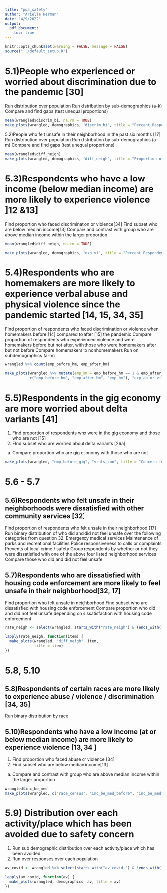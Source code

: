 ```yaml
---
title: "poa_safety"
author: "Arielle Herman"
date: "4/9/2022"
output:
  pdf_document:
    toc: true
---
```


```r
knitr::opts_chunk$set(warning = FALSE, message = FALSE)
source("../default_setup.R")
```

# 5.1)People who experienced or worried about discrimination due to the pandemic [30]

Run distribution over population
Run distribution by sub-demographics (a-k)
Compare and find gaps (test unequal proportions)

```r
mean(wrangled$discrim_bi, na.rm = TRUE)
make_plots(wrangled, demographics, "discrim_bi", title = "Percent Respondents who experienced or\nworried about discrimination due to the pandemic")
```

5.2)People who felt unsafe in their neighborhood in the past six months [17]
Run distribution over population
Run distribution by sub-demographics (a-m)
Compare and find gaps (test unequal proportions)

```r
mean(wrangled$diff_neigh)
make_plots(wrangled, demographics, "diff_neigh", title = "Proportion of People who felt unsafe\nin their neighborhood")
```


# 5.3)Respondents who have a low income (below median income) are more likely to experience  violence ]12 &13]

Find proportion who faced discrimination or violence[34]
Find subset who are below median income[13]
Compare and contrast with group who are above median income within the larger proportion

```r
mean(wrangled$diff_neigh, na.rm = TRUE)

make_plots(wrangled, demographics, "exp_vi", title = "Percent Respondents Who experienced violence")
```

# 5.4)Respondents who are homemakers are more likely to experience verbal abuse and physical violence since the pandemic started [14, 15, 34, 35]

Find proportion of respondents who faced discrimination or violence when homemakers before [14] compared to after [15] the pandemic
Compare proportion of respondents who experienced violence and were homemakers before but not after, with those who were homemakers after but not before
Compare homemakers to nonhomemakers
Run on subdemographics (a-m)

```r
wrangled %>% count(emp_before_hm, emp_after_hm)

make_plots(wrangled %>% mutate(emp_hm = emp_before_hm == 1 & emp_after_hm == 1),
           c("emp_before_hm", "emp_after_hm", "emp_hm"), "exp_ab_or_vi", show = TRUE)
```

# 5.5)Respondents in the gig economy are more worried about delta variants [41]

1.	Find proportion of respondents who were in the gig economy and those who are not [15]
2.	FInd subset who are worried about delta variants [26a]
a.	Compare proportion who are gig economy with those who are not

```r
make_plots(wrangled, "emp_before_gig", "vrnts_con", title = "Concern for Delta Variants")
```
# 5.6 - 5.7

## 5.6)Respondents who felt unsafe in their neighborhoods were dissatisfied with other community services [32]

Find proportion of respondents who felt unsafe in their neighborhood [17]
Run binary distribution of who did and did not feel unsafe over the following categories from question 32:
Emergency medical services
Maintenance of parks and recreational facilities
Police responsiveness to calls or complaints
Prevents of local crime / safety
Group respondents by whether or not they were dissatisfied with one of the above four listed neighborhood services
Compare those who did and did not feel unsafe

## 5.7)Respondents who are dissatisfied with housing code enforcement are more likely to feel unsafe in their neighborhood[32, 17]

Find proportion who felt unsafe in neighborhood
Find subset who are dissatisfied with housing code enforcement
Compare proportion who did and did not feel unsafe depending on dissatisfaction with housing code enforcement


```r
rate_neigh <- select(wrangled, starts_with("rate_neigh") & (ends_with("good") | ends_with("bad"))) %>% colnames %>% sort

lapply(rate_neigh, function(item) {
  make_plots(wrangled, "diff_neigh", item,
             title = item)
})
```

# 5.8, 5.10

## 5.8)Respondents of certain races are more likely to experience abuse / violence / discrimination [34, 35]

Run binary distribution by race

## 5.10)Respondents who have a low income (at or below median income) are more likely to experience  violence [13, 34 ]

1.	Find proportion who faced abuse or violence [34]
2.	Find subset who are below median income[13]
a.	Compare and contrast with group who are above median income within the larger proportion

```r
wrangled$inc_be_med
make_plots(wrangled, c("race_census", "inc_be_med_before", "inc_be_med"), "exp_ab_or_vi", title = "Percent Respondents who Experienced\nViolence or Abuse due to COVID-19")
```


# 5.9) Distribution over each activity/place which has been avoided due to safety concern 

1.	Run sub demographic distribution over each activity/place which has been avoided 
2.	Run over responses over each population

```r
av_covid <- wrangled %>% select(starts_with("av_covid_") & !ends_with("text")) %>% colnames()

lapply(av_covid, function(av) {
  make_plots(wrangled, demographics, av, title = av)
})
```

